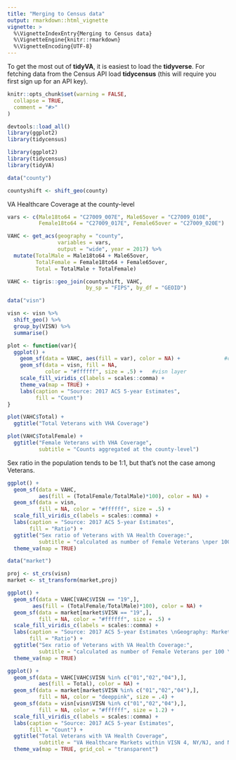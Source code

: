 ```yaml
---
title: "Merging to Census data"
output: rmarkdown::html_vignette
vignette: >
  %\VignetteIndexEntry{Merging to Census data}
  %\VignetteEngine{knitr::rmarkdown}
  %\VignetteEncoding{UTF-8}
---
```


To get the most out of __tidyVA__, it is easiest to load the __tidyverse__.  For fetching data from the Census API load __tidycensus__ (this will require you first sign up for an API key).

```r
knitr::opts_chunk$set(warning = FALSE,
  collapse = TRUE,
  comment = "#>"
)

devtools::load_all()
library(ggplot2)
library(tidycensus)
```


```r
library(ggplot2)
library(tidycensus)
library(tidyVA)

data("county")

countyshift <- shift_geo(county)
```


VA Healthcare Coverage at the county-level

```r

vars <- c(Male18to64 = "C27009_007E", Male65over = "C27009_010E",
          Female18to64 = "C27009_017E", Female65over = "C27009_020E")

VAHC <- get_acs(geography = "county",
                variables = vars,
                output = "wide", year = 2017) %>%
  mutate(TotalMale = Male18to64 + Male65over, 
         TotalFemale = Female18to64 + Female65over,
         Total = TotalMale + TotalFemale)

VAHC <- tigris::geo_join(countyshift, VAHC, 
                         by_sp = "FIPS", by_df = "GEOID")

data("visn")

visn <- visn %>% 
  shift_geo() %>% 
  group_by(VISN) %>% 
  summarise()

```



```r
plot <- function(var){
  ggplot() +
    geom_sf(data = VAHC, aes(fill = var), color = NA) +              #county layer
    geom_sf(data = visn, fill = NA, 
            color = "#ffffff", size = .5) +   #visn layer                 
    scale_fill_viridis_c(labels = scales::comma) +
    theme_va(map = TRUE) + 
    labs(caption = "Source: 2017 ACS 5-year Estimates", 
         fill = "Count")
}

plot(VAHC$Total) + 
  ggtitle("Total Veterans with VHA Coverage")

```



```r

plot(VAHC$TotalFemale) + 
  ggtitle("Female Veterans with VHA Coverage", 
          subtitle = "Counts aggregated at the county-level")

```


Sex ratio in the population tends to be 1:1, but that's not the case among Veterans.  

```r

ggplot() +
  geom_sf(data = VAHC, 
          aes(fill = (TotalFemale/TotalMale)*100), color = NA) +       
  geom_sf(data = visn, 
          fill = NA, color = "#ffffff", size = .5) +                  
  scale_fill_viridis_c(labels = scales::comma) + 
  labs(caption = "Source: 2017 ACS 5-year Estimates", 
       fill = "Ratio") +
  ggtitle("Sex ratio of Veterans with VA Health Coverage:",
          subtitle = "calculated as number of Female Veterans \nper 100 Male Veterans") +
  theme_va(map = TRUE)

```


```r
data("market")

proj <- st_crs(visn)
market <- st_transform(market,proj)

ggplot() +
  geom_sf(data = VAHC[VAHC$VISN == "19",],
        aes(fill = (TotalFemale/TotalMale)*100), color = NA) +
  geom_sf(data = market[market$VISN == "19",], 
          fill = NA, color = "#ffffff", size = .5) +
  scale_fill_viridis_c(labels = scales::comma) +
  labs(caption = "Source: 2017 ACS 5-year Estimates \nGeography: Markets in VISN 19", 
       fill = "Ratio") + 
  ggtitle("Sex ratio of Veterans with VA Health Coverage:",
          subtitle = "calculated as number of Female Veterans per 100 \nMale Veterans at the county-level") +
  theme_va(map = TRUE) 

```

```r

ggplot() +
  geom_sf(data = VAHC[VAHC$VISN %in% c("01","02","04"),],
          aes(fill = Total), color = NA) +
  geom_sf(data = market[market$VISN %in% c("01","02","04"),], 
          fill = NA, color = "deeppink", size = .4) +
  geom_sf(data = visn[visn$VISN %in% c("01","02","04"),], 
          fill = NA, color = "#ffffff", size = 1.2) +
  scale_fill_viridis_c(labels = scales::comma) +
  labs(caption = "Source: 2017 ACS 5-year Estimates", 
       fill = "Count") + 
  ggtitle("Total Veterans with VA Health Coverage", 
          subtitle = "VA Healthcare Markets within VISN 4, NY/NJ, and New England Networks") +
  theme_va(map = TRUE, grid_col = "transparent")

```


